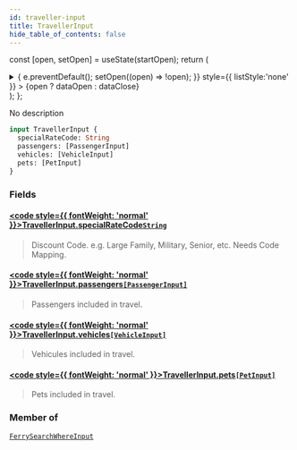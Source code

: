 ```yaml
---
id: traveller-input
title: TravellerInput
hide_table_of_contents: false
---
```






const [open, setOpen] = useState(startOpen);
return (
<details {...(open ? { open: true } : {})} className="details" style={{ border:'none', boxShadow:'none', background:'var(--ifm-background-color)' }}>
<summary
onClick={(e) => {
e.preventDefault();
setOpen((open) => !open);
}}
style={{ listStyle:'none' }} >
{open ? dataOpen : dataClose}
</summary>
{open && children}
</details>
);
};

No description

```graphql
input TravellerInput {
  specialRateCode: String
  passengers: [PassengerInput]
  vehicles: [VehicleInput]
  pets: [PetInput]
}
```

### Fields

#### [<code style={{ fontWeight: 'normal' }}>TravellerInput.<b>specialRateCode</b></code>](#)<Bullet />[`String`](/api/scalars/string) <Badge class="badge badge--secondary" text="scalar"/>

> Discount Code. e.g. Large Family, Military, Senior, etc. Needs Code Mapping.

#### [<code style={{ fontWeight: 'normal' }}>TravellerInput.<b>passengers</b></code>](#)<Bullet />[`[PassengerInput]`](/api/inputs/passenger-input) <Badge class="badge badge--secondary" text="list"/> <Badge class="badge badge--secondary" text="input"/>

> Passengers included in travel.

#### [<code style={{ fontWeight: 'normal' }}>TravellerInput.<b>vehicles</b></code>](#)<Bullet />[`[VehicleInput]`](/api/inputs/vehicle-input) <Badge class="badge badge--secondary" text="list"/> <Badge class="badge badge--secondary" text="input"/>

> Vehicules included in travel.

#### [<code style={{ fontWeight: 'normal' }}>TravellerInput.<b>pets</b></code>](#)<Bullet />[`[PetInput]`](/api/inputs/pet-input) <Badge class="badge badge--secondary" text="list"/> <Badge class="badge badge--secondary" text="input"/>

> Pets included in travel.

### Member of

[`FerrySearchWhereInput`](/api/inputs/ferry-search-where-input) <Badge class="badge badge--secondary" text="input"/>
